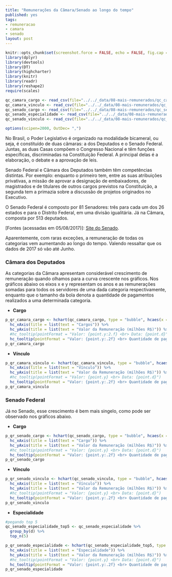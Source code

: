 ```yaml
---
title: "Remunerações da Câmara/Senado ao longo do tempo"
published: yes
tags:
- remuneracao
- camara
- senado
layout: post
---
```


```r
knitr::opts_chunk$set(screenshot.force = FALSE, echo = FALSE, fig.cap = "")
library(dplyr)
library(devtools)
library(DT)
library(highcharter)
library(knitr)
library(readr)
library(reshape2)
require(scales)

```

```r
qc_camara_cargo <- read_csv(file="../../_data/08-mais-remunerados/qc_camara_cargo.csv",col_names = T)
qc_camara_vinculo <- read_csv(file="../../_data/08-mais-remunerados/qc_camara_vinculo.csv",col_names = T)
qc_senado_cargo <- read_csv(file="../../_data/08-mais-remunerados/qc_senado_cargo.csv",col_names = T)
qc_senado_especialidade <- read_csv(file="../../_data/08-mais-remunerados/qc_senado_especialidade.csv", col_names = T)
qc_senado_vinculo <- read_csv(file="../../_data/08-mais-remunerados/qc_senado_vinculo.csv", col_names = T)

options(scipen=2000, OutDec= ",")
```

No Brasil, o Poder Legislativo é organizado na modalidade bicameral, ou seja, é constituído de duas câmaras: a dos Deputados e o Senado Federal. Juntas, as duas Casas compõem o Congresso Nacional e têm funções específicas, discriminadas na Constituição Federal. A principal delas é a elaboração, o debate e a aprovação de leis.

Senado Federal e Câmara dos Deputados também têm competências distintas. Por exemplo: enquanto o primeiro tem, entre as suas atribuições privativas, a missão de aprovar a designação de embaixadores, de magistrados e de titulares de outros cargos previstos na Constituição, a segunda tem a primazia sobre a discussão de projetos originados no Executivo.

O Senado Federal é composto por 81 Senadores: três para cada um dos 26 estados e para o Distrito Federal, em uma divisão igualitária. Já na Câmara, composta por 513 deputados.

[Fontes (acessadas em 05/08/2017)]: [Site do Senado](https://www12.senado.leg.br/transparencia/laipergunta).

Aparentemente, com raras exceções, a remuneração de todas os categorias vem aumentando ao longo do tempo. Valendo ressaltar que os dados de 2017 só vão até Junho.

### **Câmara dos Deputados**

As categorias da Câmara apresentam considerável crescimento de remuneração quando olhamos para a curva crescente nos gráficos. Nos gráficos abaixo os eixos x e y representam os anos e as remunerações somadas para todos os servidores de uma dada categoria respectivamente, enquanto que o tamanho da bola denota a quantidade de pagamentos realizados a uma determinada categoria. 

* **Cargo**

```r
p_qr_camara_cargo <- hchart(qc_camara_cargo, type = "bubble", hcaes(x = d, y = kincaid, group=name, size=avg_kincaid)) %>%
  hc_xAxis(title = list(text = "Cargos")) %>%
  hc_yAxis(title = list(text = "Valor da Remuneração (milhões R$)")) %>%
  #hc_tooltip(pointFormat = "Valor: {point.y:2.f} <br> Data: {point.d}")
  hc_tooltip(pointFormat = "Valor: {point.y:.2f} <br> Quantidade de pagamentos: {point.avg_kincaid}")
p_qr_camara_cargo
```

* **Vínculo**

```r
p_qr_camara_vinculo <- hchart(qc_camara_vinculo, type = "bubble", hcaes(x = d, y = kincaid, group=name, size=avg_kincaid)) %>%
  hc_xAxis(title = list(text = "Vínculo")) %>%
  hc_yAxis(title = list(text = "Valor da Remuneração (milhões R$)")) %>%
  #hc_tooltip(pointFormat = "Valor: {point.y} <br> Data: {point.d}")
  hc_tooltip(pointFormat = "Valor: {point.y:.2f} <br> Quantidade de pagamentos: {point.avg_kincaid}")
p_qr_camara_vinculo

```

### **Senado Federal**

Já no Senado, esse crescimento é bem mais singelo, como pode ser observado nos gráficos abaixo.

* **Cargo**

```r
p_qr_senado_cargo <- hchart(qc_senado_cargo, type = "bubble", hcaes(x = d, y = kincaid, group=name, size=avg_kincaid)) %>%
  hc_xAxis(title = list(text = "Cargo")) %>%
  hc_yAxis(title = list(text = "Valor da Remuneração (milhões R$)")) %>%
  #hc_tooltip(pointFormat = "Valor: {point.y} <br> Data: {point.d}")
  hc_tooltip(pointFormat = "Valor: {point.y:.2f} <br> Quantidade de pagamentos: {point.avg_kincaid}")
p_qr_senado_cargo
```

* **Vínculo**

```r
p_qr_senado_vinculo <- hchart(qc_senado_vinculo, type = "bubble", hcaes(x = d, y = kincaid, group=name, size=avg_kincaid)) %>%
  hc_xAxis(title = list(text = "Vínculo")) %>%
  hc_yAxis(title = list(text = "Valor da Remuneração (milhões R$)")) %>%
  #hc_tooltip(pointFormat = "Valor: {point.y} <br> Data: {point.d}")
  hc_tooltip(pointFormat = "Valor: {point.y:.2f} <br> Quantidade de pagamentos: {point.avg_kincaid}")
p_qr_senado_vinculo
```

* **Especialidade**

```r
#pegando top 5
qc_senado_especialidade_top5 <- qc_senado_especialidade %>%
  group_by(d) %>%
  top_n(5)

```

```r
p_qr_senado_especialidade <- hchart(qc_senado_especialidade_top5, type = "bubble", hcaes(x = d, y = kincaid, group=name, size=avg_kincaid)) %>%
  hc_xAxis(title = list(text = "Especialidade")) %>%
  hc_yAxis(title = list(text = "Valor da Remuneração (milhões R$)")) %>%
  #hc_tooltip(pointFormat = "Valor: {point.y} <br> Data: {point.d}")
  hc_tooltip(pointFormat = "Valor: {point.y:.2f} <br> Quantidade de pagamentos: {point.avg_kincaid}")
p_qr_senado_especialidade
```
